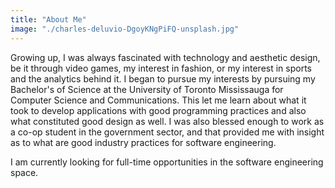 ```yaml
---
title: "About Me"
image: "./charles-deluvio-DgoyKNgPiFQ-unsplash.jpg"
---
```



Growing up, I was always fascinated with technology and aesthetic design, be it through video games, my interest in fashion,
or my interest in sports and the analytics behind it. I began to pursue my interests by pursuing my Bachelor's of Science at
the University of Toronto Mississauga for Computer Science and Communications. This let me learn about what it took to develop
applications with good programming practices and also what constituted good design as well. I was also blessed enough to work 
as a co-op student in the government sector, and that provided me with insight as to what are good industry practices for software 
engineering.

I am currently looking for full-time opportunities in the software engineering space.
